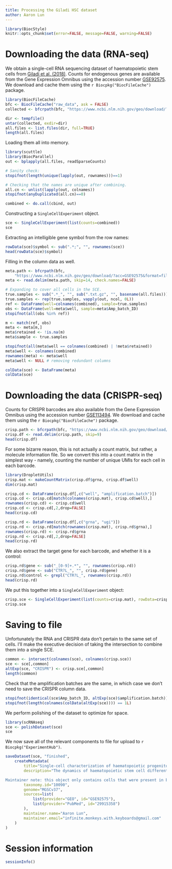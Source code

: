 ```yaml
---
title: Processing the Giladi HSC dataset
author: Aaron Lun
---
```


```r
library(BiocStyle)
knitr::opts_chunk$set(error=FALSE, message=FALSE, warning=FALSE)
```

# Downloading the data (RNA-seq)

We obtain a single-cell RNA sequencing dataset of haematopoietic stem cells from [Giladi et al. (2018)](https://doi.org/10.1038/s41556-018-0121-4).
Counts for endogenous genes are available from the Gene Expression Omnibus
using the accession number [GSE92575](https://www.ncbi.nlm.nih.gov/geo/query/acc.cgi?acc=GSE92575).
We download and cache them using the `r Biocpkg("BiocFileCache")` package.

```r
library(BiocFileCache)
bfc <- BiocFileCache("raw_data", ask = FALSE)
collected <- bfcrpath(bfc, "https://www.ncbi.nlm.nih.gov/geo/download/?acc=GSE92575&format=file")

dir <- tempfile()
untar(collected, exdir=dir)
all.files <- list.files(dir, full=TRUE)
length(all.files)
```

Loading them all into memory.

```r
library(scuttle)
library(BiocParallel)
out <- bplapply(all.files, readSparseCounts)

# Sanity check:
stopifnot(length(unique(lapply(out, rownames)))==1)

# Checking that the names are unique after combining.
all.cn <- unlist(lapply(out, colnames))
stopifnot(anyDuplicated(all.cn)==0)

combined <- do.call(cbind, out)
```

Constructing a `SingleCellExperiment` object.

```r
sce <- SingleCellExperiment(list(counts=combined))
sce
```

Extracting an intelligible gene symbol from the row names:

```r
rowData(sce)$symbol <- sub(".*;", "", rownames(sce))
head(rowData(sce)$symbol)
```

Filling in the column data as well.

```r
meta.path <- bfcrpath(bfc, 
    "https://www.ncbi.nlm.nih.gov/geo/download/?acc=GSE92575&format=file&file=GSE92575%5Fmetadata%2Etxt%2Egz")
meta <- read.delim(meta.path, skip=14, check.names=FALSE)

# Expanding to cover all cells in the SCE.
true.samples <- sub(".*_", "", sub(".txt.gz", "", basename(all.files)))
true.samples <- rep(true.samples, vapply(out, ncol, 0L))
ref <- DataFrame(well=colnames(combined), sample=true.samples)
obs <- DataFrame(well=meta$well, sample=meta$Amp_batch_ID)
stopifnot(all(obs %in% ref))

m <- match(ref, obs)
meta <- meta[m,]
meta$retained <- !is.na(m)
meta$sample <- true.samples

stopifnot(all(meta$well == colnames(combined) | !meta$retained))
meta$well <- colnames(combined)
rownames(meta) <- meta$well
meta$well <- NULL # removing redundant columns

colData(sce) <- DataFrame(meta)
colData(sce)
```

# Downloading the data (CRISPR-seq)

Counts for CRISPR barcodes are also available from the Gene Expression Omnibus
using the accession number [GSE113494](https://www.ncbi.nlm.nih.gov/geo/query/acc.cgi?acc=GSE113494).
We download and cache them using the `r Biocpkg("BiocFileCache")` package.

```r
crisp.path <- bfcrpath(bfc, "https://www.ncbi.nlm.nih.gov/geo/download/?acc=GSE113494&format=file&file=GSE113494%5Fcrispseq%5Fcount%2Etxt%2Egz")
crisp.df <- read.delim(crisp.path, skip=9)
head(crisp.df)
```

For some bizarre reason, this is not actually a count matrix, but rather, a molecule information file.
So we convert this into a count matrix in the simplest way - namely, counting the number of unique UMIs for each cell in each barcode.

```r
library(DropletUtils)
crisp.mat <- makeCountMatrix(crisp.df$grna, crisp.df$well)
dim(crisp.mat)

crisp.cd <- DataFrame(crisp.df[,c("well", "amplification.batch")])
crisp.cd <- crisp.cd[match(colnames(crisp.mat), crisp.cd$well),]
rownames(crisp.cd) <- crisp.cd$well
crisp.cd <- crisp.cd[,2,drop=FALSE]
head(crisp.cd)

crisp.rd <- DataFrame(crisp.df[,c("grna", "ugi")])
crisp.rd <- crisp.rd[match(rownames(crisp.mat), crisp.rd$grna),]
rownames(crisp.rd) <- crisp.rd$grna
crisp.rd <- crisp.rd[,2,drop=FALSE]
head(crisp.rd)
```

We also extract the target gene for each barcode, and whether it is a control:

```r
crisp.rd$gene <- sub("_[0-9]+.*", "", rownames(crisp.rd))
crisp.rd$gene <- sub("CTR?L_", "", crisp.rd$gene)
crisp.rd$control <- grepl("CTR?L_", rownames(crisp.rd))
head(crisp.rd)
```

We put this together into a `SingleCellExperiment` object:

```r
crisp.sce <- SingleCellExperiment(list(counts=crisp.mat), rowData=crisp.rd, colData=crisp.cd)
crisp.sce
```

# Saving to file

Unfortunately the RNA and CRISPR data don't pertain to the same set of cells.
I'll make the executive decision of taking the intersection to combine them into a single SCE.

```r
common <- intersect(colnames(sce), colnames(crisp.sce))
sce <- sce[,common]
altExp(sce, "CRISPR") <- crisp.sce[,common]
length(common)
```

Check that the amplification batches are the same, in which case we don't need to save the CRISPR column data.

```r
stopifnot(identical(sce$Amp_batch_ID, altExp(sce)$amplification.batch))
stopifnot(length(colnames(colData(altExp(sce)))) == 1L)
```

We perform polishing of the dataset to optimize for space.

```r
library(scRNAseq)
sce <- polishDataset(sce)
sce
```

We now save all of the relevant components to file for upload to `r Biocpkg("ExperimentHub")`.

```r
saveDataset(sce, "finished",
    createMetadata(
        title="Single-cell characterization of haematopoietic progenitors and their trajectories in homeostasis and perturbed haematopoiesis",
        description="The dynamics of haematopoietic stem cell differentiation and the hierarchy of oligopotent stem cells in the bone marrow remain controversial. Here we dissect haematopoietic progenitor populations at single cell resolution, deriving an unbiased reference model of transcriptional states in normal and perturbed murine bone marrow. We define the signature of the naive haematopoietic stem cell and find a continuum of core progenitor states. Core cell populations mix transcription of pre-myeloid and pre-lymphoid programs, but do not mix erythroid or megakaryocyte programs with other fates. CRISP-seq perturbation analysis confirms our models and reveals that Cebpa regulates entry into all myeloid fates, while Irf8 and PU.1 deficiency block later differentiation towards monocyte or granulocyte fates. Our transcriptional map defines a reference network model for blood progenitors and their differentiation trajectories during normal and perturbed haematopoiesis.

Maintainer note: this object only contains cells that were present in both the RNA and CRISPR data from this study.",
        taxonomy.id="10090",
        genome="MGSCv37",
        sources=list(
            list(provider="GEO", id="GSE92575"),
            list(provider="PubMed", id="29915358")
        ),
        maintainer.name="Aaron Lun",
        maintainer.email="infinite.monkeys.with.keyboards@gmail.com"
    )
)
```

# Session information

```r
sessionInfo()
```
